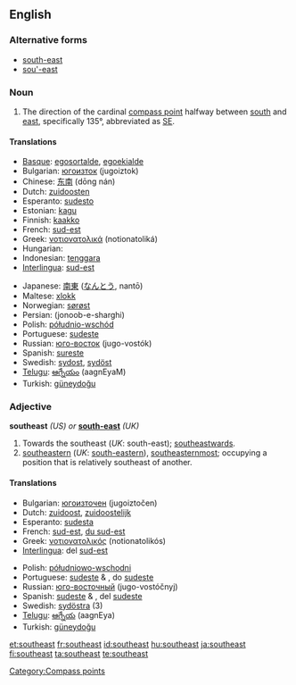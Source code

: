 {{wikipedia|dab=southeast}}
==English==

===Alternative forms===
* [[south-east]]
* [[sou'-east]]

===Noun===
{{en-noun}}

# The direction of the cardinal [[compass point]] halfway between [[south]] and [[east]], specifically 135°, abbreviated as [[SE]].

====Translations====
{{trans-top|compass point}}
* [[Basque]]: [[egosortalde]], [[egoekialde]]
* Bulgarian: [[югоизток]] (jugoiztok) {{m}}
* Chinese: [[东南]] (dōng nán)
* Dutch: [[zuidoosten]] {{n}}
* Esperanto: [[sudesto]]
* Estonian: [[kagu]]
* Finnish: [[kaakko]]
* French: [[sud-est]] {{m}}
* Greek: [[νοτιονατολικά]] (notionatoliká)
* Hungarian: {{t|hu|délkelet}}
* Indonesian: [[tenggara]]
* [[Interlingua]]: [[sud-est]]
{{trans-mid}}
* Japanese: [[南東]] ([[なんとう]], nantō)
* Maltese: [[xlokk]]
* Norwegian: [[sørøst]]
* Persian: {{fa-Arab|[[جنوب شرقی]]}} (jonoob-e-sharghi)
* Polish: [[półudnio-wschód]]
* Portuguese: [[sudeste]] {{m}}
* Russian: [[юго-восток]] (jugo-vostók) {{m}}
* Spanish: [[sureste]] {{m}}
* Swedish: [[sydost]], [[sydöst]]
* [[Telugu]]: [[ఆగ్నేయం]] (aagnEyaM)
* Turkish: [[güneydoğu]]
{{trans-bottom}}

===Adjective===
'''southeast''' ''(US) or'' '''[[south-east]]''' ''(UK)''

# Towards the southeast (''UK'': south-east); [[southeastwards]].
# [[southeastern]] (''UK'': [[south-eastern]]), [[southeasternmost]]; occupying a position that is relatively southeast of another.

====Translations====
{{top}}
* Bulgarian: [[югоизточен]] (jugoiztočen) {{m}}
* Dutch: [[zuidoost]], [[zuidoostelijk]]
* Esperanto: [[sudesta]]
* French: [[sud-est]], [[du sud-est]]
* Greek: [[νοτιονατολικός]] (notionatolikós)
* [[Interlingua]]: del [[sud-est]]
{{mid}}
* Polish: [[półudniowo-wschodni]]
* Portuguese: [[sudeste]] {{m}} & {{f}}, do [[sudeste]]
* Russian: [[юго-восточный]] (jugo-vostóčnyj)
* Spanish: [[sudeste]] {{m}} & {{f}}, del [[sudeste]]
* Swedish: [[sydöstra]] (3)
* [[Telugu]]: [[ఆగ్నేయ]] (aagnEya)
* Turkish: [[güneydoğu]]
{{bottom}}

[[Category:Compass points]]

[[et:southeast]]
[[fr:southeast]]
[[id:southeast]]
[[hu:southeast]]
[[ja:southeast]]
[[fi:southeast]]
[[ta:southeast]]
[[te:southeast]]